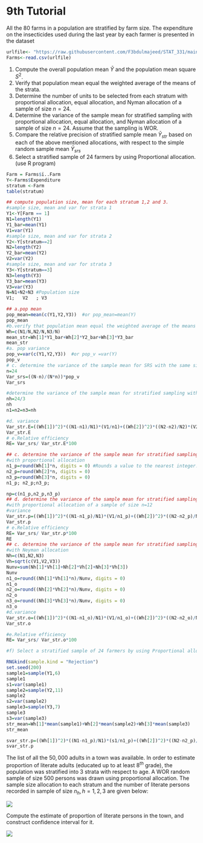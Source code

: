 
# 9th Tutorial 

::: {.exercise}
All the 80 farms in a population are stratified by farm size. The expenditure on the insecticides used during the last year by each farmer is presented in the dataset
:::
```r
urlfile<- "https://raw.githubusercontent.com/F3bdulmajeed/STAT_331/main/farmdata.csv"
Farms<-read.csv(urlfile)
```

1. Compute the overall population mean $\bar{Y}$ and the population mean square $S^2$. 
2. Verify that population mean equal the weighted average of the means of the strata.
3. Determine the number of units to be selected from each stratum with proportional allocation, equal allocation, and Nyman allocation of a sample of size $n=24$.
4. Determine the variance of the sample mean for stratified sampling with proportional allocation,  equal allocation, and Nyman allocation of a sample of size $n=24$. Assume that the sampling is WOR.
5. Compare the relative precision of stratified sample mean $\bar{Y}_{str}$ based on each of the above mentioned allocations, with respect to the simple random sample mean $\bar{Y}_{srs}$
6. Select a stratified sample of $24$ farmers by using Proportional allocation.(use R program)


```r

Farm = Farms$ï..Farm
Y<-Farms$Expenditure
stratum <-Farm
table(stratum)

## compute population size, mean for each stratum 1,2 and 3.
#sample size, mean and var for strata 1
Y1<-Y[Farm == 1]
N1=length(Y1)
Y1_bar=mean(Y1)
V1=var(Y1)
#sample size, mean and var for strata 2
Y2<-Y[stratum==2]
N2=length(Y2)
Y2_bar=mean(Y2)
V2=var(Y2)
#sample size, mean and var for strata 3
Y3<-Y[stratum==3]
N3=length(Y3)
Y3_bar=mean(Y3)
V3=var(Y3)
N=N1+N2+N3 #Population size 
V1;   V2   ; V3

## a.pop mean
pop_mean=mean(c(Y1,Y2,Y3))  #or pop_mean=mean(Y)
pop_mean
#b.verify that population mean equal the weighted average of the means of the strata
Wh=c(N1/N,N2/N,N3/N)
mean_str=Wh[1]*Y1_bar+Wh[2]*Y2_bar+Wh[3]*Y3_bar
mean_str
#a. pop variance
pop_v=var(c(Y1,Y2,Y3))  #or pop_v =var(Y)
pop_v
# c. determine the variance of the sample mean for SRS with the same size 24
n=24
Var_srs=((N-n)/(N*n))*pop_v
Var_srs

#determine the variance of the sample mean for stratified sampling with Equal allocation 
nh=24/3
nh
n1=n2=n3=nh

#d. variance
Var_str.E=((Wh[1])^2)*((N1-n1)/N1)*(V1/n1)+((Wh[2])^2)*((N2-n2)/N2)*(V2/n2)+((Wh[3])^2)*((N3-n3)/N3)*(V3/n3)
Var_str.E
# e.Relative efficiency 
RE= Var_srs/ Var_str.E*100

## c. determine the variance of the sample mean for stratified sampling
#with proportional allocation 
n1_p=round(Wh[1]*n, digits = 0) #Rounds a value to the nearest integer.
n2_p=round(Wh[2]*n, digits = 0)
n3_p=round(Wh[3]*n, digits = 0)
n1_p; n2_p;n3_p; 

np=c(n1_p,n2_p,n3_p)
## d. determine the variance of the sample mean for stratified sampling
#with proportional allocation of a sample of size n=12
#variance
Var_str.p=((Wh[1])^2)*((N1-n1_p)/N1)*(V1/n1_p)+((Wh[2])^2)*((N2-n2_p)/N2)*(V2/n2_p)+((Wh[3])^2)*((N3-n3_p)/N3)*(V3/n3_p)
Var_str.p
# e.Relative efficiency 
RE= Var_srs/ Var_str.p*100
RE
## c. determine the variance of the sample mean for stratified sampling
#with Neyman allocation 
Nh=c(N1,N2,N3)
Vh=sqrt(c(V1,V2,V3))
Nunv=sum(Nh[1]*Vh[1]+Nh[2]*Vh[2]+Nh[3]*Vh[3])
Nunv
n1_o=round((Nh[1]*Vh[1]*n)/Nunv, digits = 0)
n1_o
n2_o=round((Nh[2]*Vh[2]*n)/Nunv, digits = 0)
n2_o
n3_o=round((Nh[3]*Vh[3]*n)/Nunv, digits = 0)
n3_o
#d.variance
Var_str.o=((Wh[1])^2)*((N1-n1_o)/N1)*(V1/n1_o)+((Wh[2])^2)*((N2-n2_o)/N2)*(V2/n2_o)+((Wh[3])^2)*((N3-n3_o)/N3)*(V3/n3_o)
Var_str.o

#e.Relative efficiency 
RE= Var_srs/ Var_str.o*100

#f)	Select a stratified sample of 24 farmers by using Proportional allocation. 

RNGkind(sample.kind = "Rejection")
set.seed(200)
sample1=sample(Y1,6)
sample1
s1=var(sample1)
sample2=sample(Y2,11)
sample2
s2=var(sample2)
sample3=sample(Y3,7)
sample3
s3=var(sample3)
str_mean=Wh[1]*mean(sample1)+Wh[2]*mean(sample2)+Wh[3]*mean(sample3)
str_mean

svar_str.p=((Wh[1])^2)*((N1-n1_p)/N1)*(s1/n1_p)+((Wh[2])^2)*((N2-n2_p)/N2)*(s2/n2_p)+((Wh[3])^2)*((N3-n3_p)/N3)*(s3/n3_p)
svar_str.p

```


::: {.exercise}
The list of all the $50,000$ adults in a town was available. In order to estimate proportion of literate adults (educated up to at least 8$^{th}$ grade), the population was stratified into 3 strata with respect to age. A WOR random sample of size 500 persons was drawn using proportional allocation. The sample size allocation
to each stratum and the number of literate persons recorded in sample of size $n_h, h = 1, 2, 3$  are given below:

:::

![](exc9.2.png)

Compute the estimate of proportion of literate persons in the town, and construct confidence interval for it.

![](exc9.2.1.png)